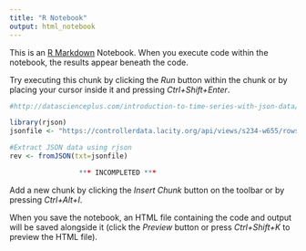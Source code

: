 ```yaml
---
title: "R Notebook"
output: html_notebook
---
```


This is an [R Markdown](http://rmarkdown.rstudio.com) Notebook. When you execute code within the notebook, the results appear beneath the code. 

Try executing this chunk by clicking the *Run* button within the chunk or by placing your cursor inside it and pressing *Ctrl+Shift+Enter*. 

```r
#http://datascienceplus.com/introduction-to-time-series-with-json-data/

library(rjson)
jsonfile <- "https://controllerdata.lacity.org/api/views/s234-w655/rows.json"

#Extract JSON data using rjson
rev <- fromJSON(txt=jsonfile)

                 *** INCOMPLETED ***


```

Add a new chunk by clicking the *Insert Chunk* button on the toolbar or by pressing *Ctrl+Alt+I*.

When you save the notebook, an HTML file containing the code and output will be saved alongside it (click the *Preview* button or press *Ctrl+Shift+K* to preview the HTML file).
